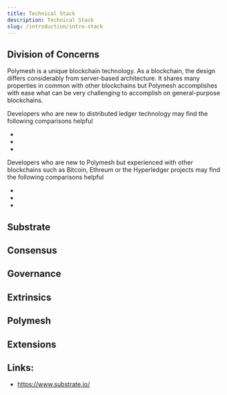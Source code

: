 ```yaml
---
title: Technical Stack
description: Technical Stack
slug: /introduction/intro-stack
---
```


## Division of Concerns

Polymesh is a unique blockchain technology. As a blockchain, the design differs considerably from server-based architecture. It shares many properties in common with other blockchains but Polymesh accomplishes with ease what can be very challenging to accomplish on general-purpose blockchains.

Developers who are new to distributed ledger technology may find the following comparisons helpful

-
- 
-

Developers who are new to Polymesh but experienced with other blockchains such as Bitcoin, Ethreum or the Hyperledger projects may find the following comparisons helpful

-
-
-




## Substrate


## Consensus


## Governance


## Extrinsics


## Polymesh


## Extensions




## Links:

- https://www.substrate.io/ 
